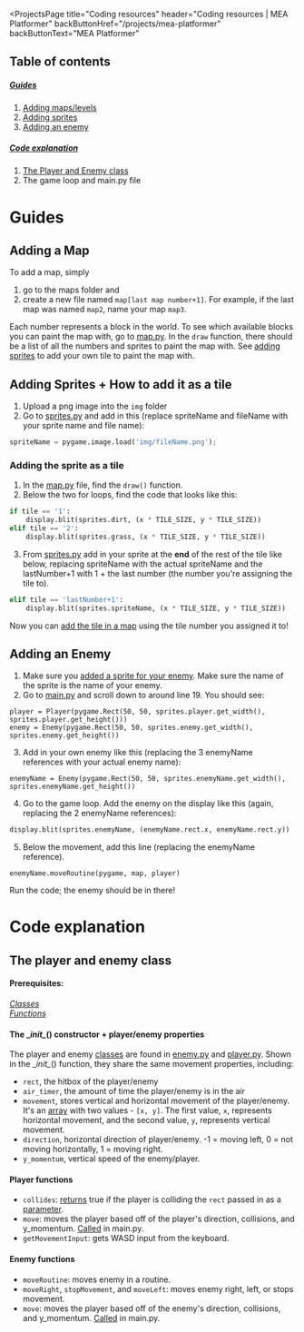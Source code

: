
<ProjectsPage 
    title="Coding resources" 
    header="Coding resources | MEA Platformer"
    backButtonHref="/projects/mea-platformer"
    backButtonText="MEA Platformer"
>

## Table of contents
##### [Guides](#guides)
1. [Adding maps/levels](#adding-a-map)
2. [Adding sprites](#adding-sprites)
3. [Adding an enemy](#adding-an-enemy)
##### [Code explanation](#code-explanation)
1. [The Player and Enemy class](#player-and-enemy-class)
2. The game loop and main.py file

<Text id="guides">

# Guides
</Text>

<Text id="adding-a-map">

## Adding a Map
</Text>

To add a map, simply 
1. go to the maps folder and 
2. create a new file named `map[last map number+1]`. For example, if the last map was named `map2`, name your map `map3`. 

Each number represents a block in the world. 
To see which available blocks you can paint the map with, go to [map.py](https://repl.it/@ShawnZhuang/MEA-Platformer#map.py).
In the `draw` function, there should be a list of all the numbers and sprites to paint the map with.
See [adding sprites](#adding-sprites) to add your own tile to paint the map with.

<Text id="adding-sprites">

## Adding Sprites + How to add it as a tile
</Text>

1. Upload a png image into the `img` folder
2. Go to [sprites.py](https://repl.it/@ShawnZhuang/MEA-Platformer#sprites.py) and add in this (replace spriteName and fileName with your sprite name and file name):
```python
spriteName = pygame.image.load('img/fileName.png');
```
### Adding the sprite as a tile
1. In the [map.py](https://repl.it/@ShawnZhuang/MEA-Platformer#map.py) file, find the `draw()` function.
2. Below the two for loops, find the code that looks like this: 
```python
if tile == '1':
    display.blit(sprites.dirt, (x * TILE_SIZE, y * TILE_SIZE))
elif tile == '2':
    display.blit(sprites.grass, (x * TILE_SIZE, y * TILE_SIZE))
```
3. From [sprites.py](https://repl.it/@ShawnZhuang/MEA-Platformer#sprites.py) add in your sprite at the **end** of the rest of the tile like below, replacing spriteName with the actual spriteName and the lastNumber+1 with 1 + the last number (the number you're assigning the tile to). 
```python
elif tile == 'lastNumber+1':
    display.blit(sprites.spriteName, (x * TILE_SIZE, y * TILE_SIZE))
```
Now you can [add the tile in a map](#adding-a-map) using the tile number you assigned it to!

<Text id="adding-sprites">

## Adding an Enemy
</Text>

1. Make sure you [added a sprite for your enemy](#adding-sprites). Make sure the name of the sprite is the name of your enemy.
2. Go to [main.py](https://repl.it/@ShawnZhuang/MEA-Platformer#main.py) and scroll down to around line 19. You should see:
```
player = Player(pygame.Rect(50, 50, sprites.player.get_width(), sprites.player.get_height()))
enemy = Enemy(pygame.Rect(50, 50, sprites.enemy.get_width(), sprites.enemy.get_height())
``` 
3. Add in your own enemy like this (replacing the 3 enemyName references with your actual enemy name):
```
enemyName = Enemy(pygame.Rect(50, 50, sprites.enemyName.get_width(), sprites.enemyName.get_height())
```
4. Go to the game loop. Add the enemy on the display like this (again, replacing the 2 enemyName references):
```python
display.blit(sprites.enemyName, (enemyName.rect.x, enemyName.rect.y))
```
5. Below the movement, add this line (replacing the enemyName reference).
```
enemyName.moveRoutine(pygame, map, player)
```
Run the code; the enemy should be in there! 

<Text id="code-explanation">

# Code explanation
</Text>

<Text id="player-and-enemy-class">

## The player and enemy class
</Text>

#### **Prerequisites:**  
[*Classes*](https://www.w3schools.com/python/python_classes.asp)   
[*Functions*](https://www.w3schools.com/python/python_functions.asp)    
#### **The \__init\__() constructor + player/enemy properties**  
The player and enemy [classes](https://www.w3schools.com/python/python_classes.asp) are found in [enemy.py](https://repl.it/@ShawnZhuang/MEA-Platformer#enemy.py) and [player.py](https://repl.it/@ShawnZhuang/MEA-Platformer#player.py). Shown in the \__init\__() function, they share the same movement properties, including:
- `rect`, the hitbox of the player/enemy
- `air_timer`, the amount of time the player/enemy is in the air
- `movement`, stores vertical and horizontal movement of the player/enemy. It's an [array](https://www.w3schools.com/python/python_arrays.asp) with two values - `[x, y]`. The first value, `x`, represents horizontal movement, and the second value, `y`, represents vertical movement.
- `direction`, horizontal direction of player/enemy. -1 = moving left, 0 = not moving horizontally, 1 = moving right.
- `y_momentum`, vertical speed of the enemy/player.
#### Player functions
- `collides`: [returns](https://www.w3schools.com/python/gloss_python_function_return_value.asp) true if the player is colliding the `rect` passed in as a [parameter](https://www.w3schools.com/python/python_functions.asp#:~:text=A%20parameter%20is%20the%20variable,function%20when%20it%20is%20called).
- `move`: moves the player based off of the player's direction, collisions, and y_momentum. [Called](https://www.w3schools.com/python/gloss_python_function_call.asp) in main.py.
- `getMovementInput`: gets WASD input from the keyboard.
#### Enemy functions
- `moveRoutine`: moves enemy in a routine.
- `moveRight`, `stopMovement`, and `moveLeft`: moves enemy right, left, or stops movement.
- `move`: moves the player based off of the enemy's direction, collisions, and y_momentum. [Called](https://www.w3schools.com/python/gloss_python_function_call.asp) in main.py.

</ProjectsPage>
